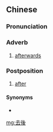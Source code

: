 {{also|去后}}
==Chinese==
{{zh-forms|s=去后}}

===Pronunciation===
{{zh-pron
|m=qùhòu
|cat=adv,post
}}

===Adverb===
{{zh-adv}}

# {{lb|zh|archaic}} [[afterwards]]

===Postposition===
{{zh-post}}

# {{lb|zh|archaic}} [[after]]

====Synonyms====
* {{zh-l|以後}}

[[mg:去後]]